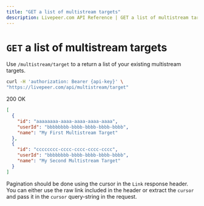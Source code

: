 ```yaml
---
title: "GET a list of multistream targets"
description: Livepeer.com API Reference | GET a list of multistream targets
---
```


# `GET` a list of multistream targets

Use `/multistream/target` to a return a list of your existing multistream
targets.

```bash
curl -H 'authorization: Bearer {api-key}' \
"https://livepeer.com/api/multistream/target"
```

200 OK

```json
[
  {
    "id": "aaaaaaaa-aaaa-aaaa-aaaa-aaaa",
    "userId": "bbbbbbbb-bbbb-bbbb-bbbb-bbbb",
    "name": "My First Multistream Target"
  },
  {
    "id": "cccccccc-cccc-cccc-cccc-cccc",
    "userId": "bbbbbbbb-bbbb-bbbb-bbbb-bbbb",
    "name": "My Second Multistream Target"
  }
]
```

Pagination should be done using the cursor in the `Link` response header. You
can either use the raw link included in the header or extract the `cursor` and
pass it in the `cursor` query-string in the request.
